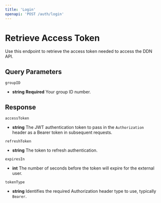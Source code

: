```yaml
---
title: 'Login'
openapi: 'POST /auth/login'
---
```

# Retrieve Access Token

Use this endpoint to retrieve the access token needed to access the DDN API.

## Query Parameters

`groupID`
- **string**
**Required**
Your group ID number.

## Response

`accessToken`
- **string**
The JWT authentication token to pass in the `Authorization` header as a Bearer token in subsequent requests.

`refreshToken`
- **string**
The token to refresh authentication.

`expiresIn`
- **int**
The number of seconds before the token will expire for the external user.

`tokenType`
- **string**
Identifies the required Authorization header type to use, typically `Bearer`.
